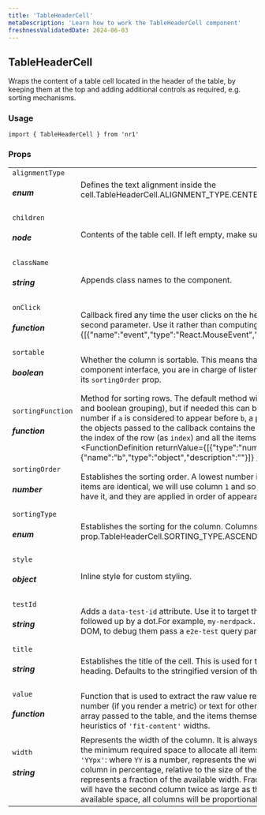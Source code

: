 ```yaml
---
title: 'TableHeaderCell'
metaDescription: 'Learn how to work the TableHeaderCell component'
freshnessValidatedDate: 2024-06-03
---
```

## TableHeaderCell

Wraps the content of a table cell located in the header of the table, by keeping them at the top and adding additional controls as required, e.g. sorting mechanisms.

### Usage

```
import { TableHeaderCell } from 'nr1'
```



### Props

|                                 |                                                                                                                                                                                                                                                                                                                                                                                                                                                                                                                                                                                                                                                                                                                                                                                                                                                                                                                                                                                    |
| ------------------------------- | ---------------------------------------------------------------------------------------------------------------------------------------------------------------------------------------------------------------------------------------------------------------------------------------------------------------------------------------------------------------------------------------------------------------------------------------------------------------------------------------------------------------------------------------------------------------------------------------------------------------------------------------------------------------------------------------------------------------------------------------------------------------------------------------------------------------------------------------------------------------------------------------------------------------------------------------------------------------------------------- |
| `alignmentType` <h5>enum</h5>       | Defines the text alignment inside the cell.<OptionReference>TableHeaderCell.ALIGNMENT_TYPE.CENTERTableHeaderCell.ALIGNMENT_TYPE.LEFTTableHeaderCell.ALIGNMENT_TYPE.RIGHT>                                                                                                                                                                                                                                                                                                                                                                                                                                                                                                                                                                                                                                                                                                                                                                              |
| `children` <h5>node</h5>            | Contents of the table cell. If left empty, make sure you pass `title` so that users get a reference about the data the column shows.                                                                                                                                                                                                                                                                                                                                                                                                                                                                                                                                                                                                                                                                                                                                                                                                                                               |
| `className` <h5>string</h5>         | Appends class names to the component.                                                                                                                                                                                                                                                                                                                                                                                                                                                                                                                                                                                                                                                                                                                                                                                                                                                                                                                                              |
| `onClick` <h5>function</h5>         | Callback fired any time the user clicks on the header. When clicked, sorting information (and the next sorting state) will be passed as the second parameter. Use it rather than computing it yourself.<FunctionDefinition returnValue={[]} arguments={[{"name":"event","type":"React.MouseEvent","description":""},{"name":"sortingData","type":"Object","description":""}]} />                                                                                                                                                                                                                                                                                                                                                                                                                                                                                                                                                                          |
| `sortable` <h5>boolean</h5>         | Whether the column is sortable. This means that the up and down arrows will be shown, side to the heading text.Sorting is a controlled component interface, you are in charge of listening for the sorting event and applying the sorting to the corresponding column, by changing its `sortingOrder` prop.                                                                                                                                                                                                                                                                                                                                                                                                                                                                                                                                                                                                                                                                        |
| `sortingFunction` <h5>function</h5> | Method for sorting rows. The default method will usually do the right thing (alphabetical ordering for text, numerical ordering for numbers and boolean grouping), but if needed this can be overridden.The function takes two parameters (`a` and `b`) and has to return a negative number if `a` is considered to appear before `b`, a positive one if it's considered to appear after, and zero if both values are identical.Each of the objects passed to the callback contains the value for the given row (i.e. the result of calling `value` over the row), the row item (as `item`), the index of the row (as `index`) and all the items in the `items` array (as `items`). Generally you will compare rows using `a.item` and `b.item`.<FunctionDefinition returnValue={[{"type":"number","description":""}]} arguments={[{"name":"a","type":"object","description":""},{"name":"b","type":"object","description":""}]} />                  |
| `sortingOrder` <h5>number</h5>      | Establishes the sorting order. A lowest number indicates a highest sorting priority, meaning that `0` will be the first column sorted, and if two items are identical, we will use column `1` and so on. Columns that do not have an explicit sorting order are used after all columns that do have it, and they are applied in order of appearance.                                                                                                                                                                                                                                                                                                                                                                                                                                                                                                                                                                                                                               |
| `sortingType` <h5>enum</h5>         | Establishes the sorting for the column. Columns are sorted based on the element returned by the `value` prop.<OptionReference>TableHeaderCell.SORTING_TYPE.ASCENDINGTableHeaderCell.SORTING_TYPE.DESCENDINGTableHeaderCell.SORTING_TYPE.NONE>                                                                                                                                                                                                                                                                                                                                                                                                                                                                                                                                                                                                                                                                                                          |
| `style` <h5>object</h5>             | Inline style for custom styling.                                                                                                                                                                                                                                                                                                                                                                                                                                                                                                                                                                                                                                                                                                                                                                                                                                                                                                                                                   |
| `testId` <h5>string</h5>            | Adds a `data-test-id` attribute. Use it to target the component in unit and E2E tests.For a test id to be valid, prefix it with your nerdpack id, followed up by a dot.For example, `my-nerdpack.some-element`.**Note:** You might not see `data-test-id` attributes as they are removed from the DOM, to debug them pass a `e2e-test` query parameter to the URL.                                                                                                                                                                                                                                                                                                                                                                                                                                                                                                                                                                                                                 |
| `title` <h5>string</h5>             | Establishes the title of the cell. This is used for tooltip purposes, when the width of the column is small enough to not show the entire heading. Defaults to the stringified version of the provided children.                                                                                                                                                                                                                                                                                                                                                                                                                                                                                                                                                                                                                                                                                                                                                                   |
| `value` <h5>function</h5>           | Function that is used to extract the raw value representing a column. The raw value may be a boolean (e.g. if you render a checkbox), a number (if you render a metric) or text for others.It is called with an object containing the item representing the row, its index in the `items` array passed to the table, and the items themselves.This function is used for sorting the table (by the given value) as well as for the heuristics of `'fit-content'` widths.                                                                                                                                                                                                                                                                                                                                                                                                                                       |
| `width` <h5>string</h5>             | Represents the width of the column. It is always a string, and it can be of one of the following types:* `'fit-content'`: the column will take the minimum required space to allocate all items in the column. For virtualized lists, a heuristic will be used to avoid rendering all cells. * `'YYpx'`: where `YY` is a number, represents the width of the column in pixels. * `'YY%'`: where `YY` is a number, represents the width of the column in percentage, relative to the size of the available space where the table is being rendered. * `'YYfr'`: where `YY` is a number, it represents a fraction of the available width. Fractions are proportional ones to others; for instance, a table with two columns (`1fr` and `2fr`) will have the second column twice as large as the first one.If, after computing the widths, the overall size of the table does not cover the available space, all columns will be proportionally stretched to fit all available space. |